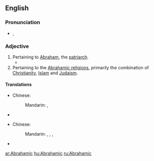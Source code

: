 ==English==

===Pronunciation===
* {{a|UK}} {{IPA|/eɪ.bɹəˈhæm.ɪk/}}, {{SAMPA|/eI.br@"h{m.Ik/}}

===Adjective===
{{en-adj}}

# Pertaining to [[Abraham]], the [[patriarch]].
#*{{quote-journal |year=1896 |journal=The Methodist review |page=66 |title=Spiritual Development of St. Paul |author=James S. Kennedy |url=http://books.google.com/books?id=YTAuAAAAYAAJ&printsec=titlepage#PPA66,M1 |page=66 |passage=Paul's faith was at this crisis in his spiritual illumination more '''Abrahamic''' than Christlike in its character.}}
# Pertaining to the [[w:Abrahamic religions|Abrahamic religions]], primarily the combination of [[Christianity]], [[Islam]] and [[Judaism]].

====Translations====
{{trans-top|pertaining to Abraham}}
* Chinese:
*: Mandarin: {{t|zh|亞伯拉罕|alt=亞伯拉罕的|sc=Hani}}, {{t|zh|亚伯拉罕|tr=Yàbólāhǎn de|alt=亚伯拉罕的|sc=Hani}}
{{trans-mid}}
* {{trreq|Finnish}}
{{trans-bottom}}

{{trans-top|pertaining to Abrahamic religions}}
* Chinese:
*: Mandarin: {{t|zh|亞伯拉罕諸教|sc=Hani}}, {{t|zh|亚伯拉罕诸教|tr=Yàbólāhǎn zhūjiào|sc=Hani}}, {{t|zh|亞伯拉罕宗教|sc=Hani}}, {{t|zh|亚伯拉罕宗教|tr=Yàbólāhǎn zōngjiào|sc=Hani}}
{{trans-mid}}
* {{trreq|Finnish}}
{{trans-bottom}}

[[ar:Abrahamic]]
[[hu:Abrahamic]]
[[ru:Abrahamic]]